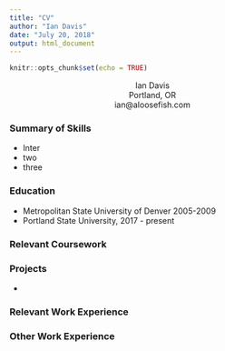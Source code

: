 ```yaml
---
title: "CV"
author: "Ian Davis"
date: "July 20, 2018"
output: html_document
---
```


```r
knitr::opts_chunk$set(echo = TRUE)
```

<center> Ian Davis </center>
<center> Portland, OR </center>
<center> ian@aloosefish.com </center>


### Summary of Skills

* Inter
* two
* three

### Education

* Metropolitan State University of Denver 2005-2009
* Portland State University, 2017 - present

### Relevant Coursework

### Projects

* 

### Relevant Work Experience

### Other Work Experience